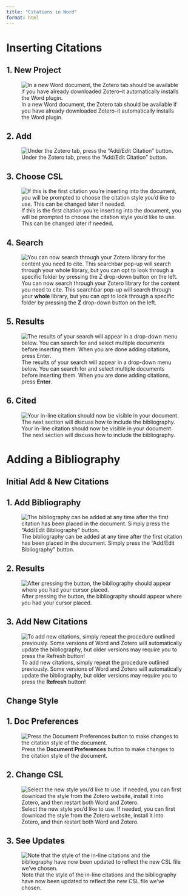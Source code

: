 ```yaml
---
title: "Citations in Word"
format: html
---
```



# Inserting Citations

::: {.panel-tabset}

## 1. New Project

![In a new Word document, the Zotero tab should be available if you have already downloaded Zotero--it automatically installs the Word plugin.](assets/citations-in-word/01_new_word_file)

## 2. Add

![Under the Zotero tab, press the "Add/Edit Citation" button.](assets/citations-in-word/02_word_zotero_tab)

## 3. Choose CSL

![If this is the first citation you're inserting into the document, you will be prompted to choose the citation style you'd like to use. This can be changed later if needed.](assets/citations-in-word/03_change_citation_style)

## 4. Search

![You can now search through your Zotero library for the content you need to cite. This searchbar pop-up will search through your **whole** library, but you can opt to look through a specific folder by pressing the **Z** drop-down button on the left.](assets/citations-in-word/04_search_popup)

## 5. Results

![The results of your search will appear in a drop-down menu below. You can search for and select multiple documents before inserting them. When you are done adding citations, press **Enter**.](assets/citations-in-word/05_search_popup_results)

## 6. Cited

![Your in-line citation should now be visible in your document. The next section will discuss how to include the bibliography.](assets/citations-in-word/06_citation_inserted)


:::


# Adding a Bibliography


## Initial Add & New Citations
::: {.panel-tabset}

## 1. Add Bibliography

![The bibliography can be added at any time after the first citation has been placed in the document. Simply press the "Add/Edit Bibliography" button.](assets/citations-in-word/07_insert_bibliography_button)

## 2. Results

![After pressing the button, the bibliography should appear where you had your cursor placed.](assets/citations-in-word/08_bibliography_inserted)


## 3. Add New Citations

![To add new citations, simply repeat the procedure outlined previously. Some versions of Word and Zotero will automatically update the bibliography, but older versions may require you to press the **Refresh** button!](assets/citations-in-word/09_add_new_citation)

:::





## Change Style

::: {.panel-tabset}


## 1. Doc Preferences

![Press the **Document Preferences** button to make changes to the citation style of the document.](assets/citations-in-word/10_document_preferences)

## 2. Change CSL

![Select the new style you'd like to use. If needed, you can first download the style from the Zotero website, install it into Zotero, and then restart both Word and Zotero.](assets/citations-in-word/11_change_cite_style)

## 3. See Updates

![Note that the style of the in-line citations and the bibliography have now been updated to reflect the new CSL file we've chosen.](assets/citations-in-word/12_see_new_bibliography)


:::
